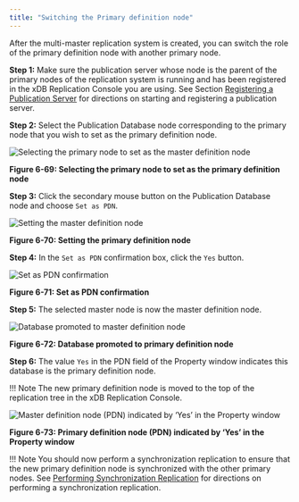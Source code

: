 ```yaml
---
title: "Switching the Primary definition node"
---
```


<div id="switching_pdn" class="registered_link"></div>

After the multi-master replication system is created, you can switch the role of the primary definition node with another primary node.

**Step 1:** Make sure the publication server whose node is the parent of the primary nodes of the replication system is running and has been registered in the xDB Replication Console you are using. See Section [Registering a Publication Server](../05_smr_operation/02_creating_publication/01_registering_publication_server/#registering_publication_server) for directions on starting and registering a publication server.

**Step 2:** Select the Publication Database node corresponding to the primary node that you wish to set as the primary definition node.

![Selecting the primary node to set as the master definition node](../images/image178.png)

**Figure 6-69: Selecting the primary node to set as the primary definition node**

**Step 3:** Click the secondary mouse button on the Publication Database node and choose `Set as PDN`.

![Setting the master definition node](../images/image179.png)

**Figure 6-70: Setting the primary definition node**

**Step 4:** In the `Set as PDN` confirmation box, click the `Yes` button.

![Set as PDN confirmation](../images/image180.png)

**Figure 6-71: Set as PDN confirmation**

**Step 5:** The selected master node is now the master definition node.

![Database promoted to master definition node](../images/image181.png)

**Figure 6-72: Database promoted to primary definition node**

**Step 6:** The value `Yes` in the PDN field of the Property window indicates this database is the primary definition node.

!!! Note
    The new primary definition node is moved to the top of the replication tree in the xDB Replication Console.

![Master definition node (PDN) indicated by ‘Yes’ in the Property window](../images/image182.png)

**Figure 6-73: Primary definition node (PDN) indicated by ‘Yes’ in the Property window**

!!! Note
    You should now perform a synchronization replication to ensure that the new primary definition node is synchronized with the other primary nodes. See [Performing Synchronization Replication](05_on_demand_replication_mmr/#perform_synchronization_replication_mmr) for directions on performing a synchronization replication.
